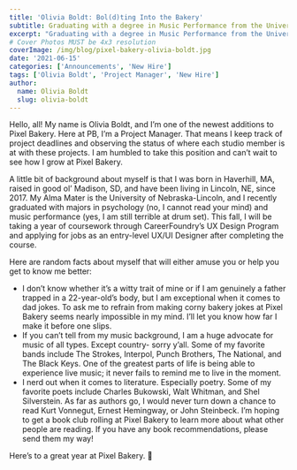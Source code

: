 ```yaml
---
title: 'Olivia Boldt: Bol(d)ting Into the Bakery'
subtitle: Graduating with a degree in Music Performance from the University of Nebraska-Lincoln, Olivia Boldt joins Pixel Bakery as a Project Manager.
excerpt: "Graduating with a degree in Music Performance from the University of Nebraska-Lincoln, Olivia Boldt joins Pixel Bakery as a Project Manager."
# Cover Photos MUST be 4x3 resolution
coverImage: /img/blog/pixel-bakery-olivia-boldt.jpg
date: '2021-06-15'
categories: ['Announcements', 'New Hire']
tags: ['Olivia Boldt', 'Project Manager', 'New Hire']
author:
  name: Olivia Boldt
  slug: olivia-boldt
---
```


Hello, all! My name is Olivia Boldt, and I’m one of the newest additions to Pixel Bakery. Here at PB, I’m a Project Manager. That means I keep track of project deadlines and observing the status of where each studio member is at with these projects. I am humbled to take this position and can’t wait to see how I grow at Pixel Bakery.

A little bit of background about myself is that I was born in Haverhill, MA, raised in good ol’ Madison, SD, and have been living in Lincoln, NE, since 2017. My Alma Mater is the University of Nebraska-Lincoln, and I recently graduated with majors in psychology (no, I cannot read your mind) and music performance (yes, I am still terrible at drum set). This fall, I will be taking a year of coursework through CareerFoundry’s UX Design Program and applying for jobs as an entry-level UX/UI Designer after completing the course.

Here are random facts about myself that will either amuse you or help you get to know me better:

- I don’t know whether it’s a witty trait of mine or if I am genuinely a father trapped in a 22-year-old’s body, but I am exceptional when it comes to dad jokes. To ask me to refrain from making corny bakery jokes at Pixel Bakery seems nearly impossible in my mind. I’ll let you know how far I make it before one slips.
- If you can’t tell from my music background, I am a huge advocate for music of all types. Except country- sorry y’all. Some of my favorite bands include The Strokes, Interpol, Punch Brothers, The National, and The Black Keys. One of the greatest parts of life is being able to experience live music; it never fails to remind me to live in the moment.
- I nerd out when it comes to literature. Especially poetry. Some of my favorite poets include Charles Bukowski, Walt Whitman, and Shel Silverstein. As far as authors go, I would never turn down a chance to read Kurt Vonnegut, Ernest Hemingway, or John Steinbeck. I’m hoping to get a book club rolling at Pixel Bakery to learn more about what other people are reading. If you have any book recommendations, please send them my way!

Here’s to a great year at Pixel Bakery. 🙂
